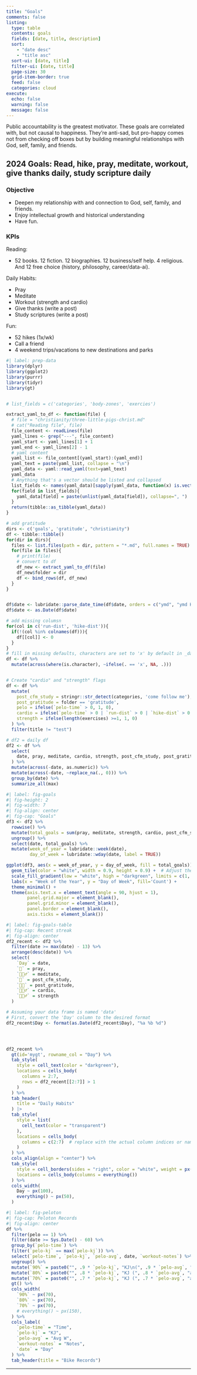 ```yaml
---
title: "Goals"
comments: false
listing:
  type: table
  contents: goals
  fields: [date, title, description]
  sort: 
    - "date desc"
    - "title asc"
  sort-ui: [date, title]
  filter-ui: [date, title]
  page-size: 30
  grid-item-border: true
  feed: false
  categories: cloud
execute:
  echo: false
  warning: false
  message: false 
---
```


Public accountability is the greatest motivator. These goals are correlated with, but not causal to happiness. They're anti-sad, but pro-happy comes not from checking off boxes but by building meaningful relationships with God, self, family, and friends.

::: {.callout-tip collapse="true"}
## 2024 Goals: Read, hike, pray, meditate, workout, give thanks daily, study scripture daily

### Objective

- Deepen my relationship with and connection to God, self, family, and friends.
- Enjoy intellectual growth and historical understanding
- Have fun.

### KPIs 

Reading:

- 52 books. 12 fiction. 12 biographies. 12 business/self help. 4 religious. And 12 free choice (history, philosophy, career/data-ai).

Daily Habits:

- Pray
- Meditate
- Workout (strength and cardio)
- Give thanks (write a post)
- Study scriptures (write a post)

Fun:

- 52 hikes (1x/wk)
- Call a friend
- 4 weekend trips/vacations to new destinations and parks

:::


```r
#| label: prep-data
library(dplyr)
library(ggplot2)
library(purrr)
library(tidyr)
library(gt)


# list_fields = c('categories', 'body-zones', 'exercies')

extract_yaml_to_df <- function(file) {
  # file = "christianity/three-little-pigs-christ.md"  
  # cat("Reading file", file)
  file_content <- readLines(file)
  yaml_lines <- grep("---", file_content)
  yaml_start <- yaml_lines[1] + 1
  yaml_end <- yaml_lines[2] - 1
  # yaml content
  yaml_list <- file_content[(yaml_start):(yaml_end)]
  yaml_text = paste(yaml_list, collapse = "\n")
  yaml_data <- yaml::read_yaml(text=yaml_text)
  yaml_data
  # Anything that's a vector should be listed and collapsed
  list_fields <- names(yaml_data)[sapply(yaml_data, function(x) is.vector(x) && length(x) > 1)]
  for(field in list_fields){
    yaml_data[field] = paste(unlist(yaml_data[field]), collapse=", ")
  }
  return(tibble::as_tibble(yaml_data))
}

# add gratitude
dirs <- c('goals', 'gratitude', "christianity")
df <- tibble::tibble()
for(dir in dirs){
  files <- list.files(path = dir, pattern = "*.md", full.names = TRUE)
  for(file in files){
    # print(file)
    # convert to df
    df_new <- extract_yaml_to_df(file) 
    df_new$folder = dir
    df <- bind_rows(df, df_new)
  }
}


df$date <- lubridate::parse_date_time(df$date, orders = c("ymd", "ymd HMS", "ymd HM", "ymdHMS", "ymdHM")) 
df$date <- as.Date(df$date)

# add missing columsn
for(col in c('run-dist', 'hike-dist')){
  if(!(col %in% colnames(df))){
    df[[col]] <- 0
  }
}
# fill in missing defaults, characters are set to 'x' by default in _day journal
df <- df %>%
  mutate(across(where(is.character), ~ifelse(. == 'x', NA, .)))


# Create "cardio" and "strength" flags
df <- df %>% 
  mutate(
    post_cfm_study = stringr::str_detect(categories, 'come follow me'),
    post_gratitude = folder == 'gratitude',
    pelo = ifelse(`pelo-time` > 0, 1, 0),
    cardio = ifelse(`pelo-time` > 0 | `run-dist` > 0 | `hike-dist` > 0, 1, 0),
    strength = ifelse(length(exercises) >=1, 1, 0)
  ) %>%
  filter(title != "test")

# df2 = daily df
df2 <- df %>%
  select(
    date, pray, meditate, cardio, strength, post_cfm_study, post_gratitude
  ) %>% 
  mutate(across(-date, as.numeric)) %>%
  mutate(across(-date, ~replace_na(., 0))) %>%
  group_by(date) %>%
  summarize_all(max)
```

```r
#| label: fig-goals
#| fig-height: 2
#| fig-width: 7
#| fig-align: center
#| fig-cap: "Goals"
df3 <- df2 %>% 
  rowwise() %>%
  mutate(total_goals = sum(pray, meditate, strength, cardio, post_cfm_study, post_gratitude)) %>%
  ungroup() %>%
  select(date, total_goals) %>%
  mutate(week_of_year = lubridate::week(date),
         day_of_week = lubridate::wday(date, label = TRUE)) 

ggplot(df3, aes(x = week_of_year, y = day_of_week, fill = total_goals)) +
  geom_tile(color = "white", width = 0.9, height = 0.9) +  # Adjust these values as needed to shrink the tiles
  scale_fill_gradient(low = "white", high = "darkgreen", limits = c(1, 6)) +
  labs(x = "Week of the Year", y = "Day of Week", fill='Count') +
  theme_minimal() +
  theme(axis.text.x = element_text(angle = 90, hjust = 1),
        panel.grid.major = element_blank(),
        panel.grid.minor = element_blank(),
        panel.border = element_blank(),
        axis.ticks = element_blank())
```

```r
#| label: fig-goals-table
#| fig-cap: Recent streak
#| fig-align: center
df2_recent <- df2 %>% 
  filter(date >= max(date) - 13) %>%
  arrange(desc(date)) %>%
  select(
    `Day` = date,
    `🛐` = pray,
    `🧘🏼‍♂️` = meditate,
    `📖` = post_cfm_study,
    `🙏🏻` = post_gratitude,
    `🚴🏻‍♂️` = cardio,
    `🏋🏼‍♂️` = strength
  ) 

# Assuming your data frame is named 'data'
# First, convert the 'Day' column to the desired format
df2_recent$Day <- format(as.Date(df2_recent$Day), "%a %b %d")




df2_recent %>%
  gt(id='mygt', rowname_col = "Day") %>%
  tab_style(
    style = cell_text(color = "darkgreen"),
    locations = cells_body(
      columns = 2:7,
      rows = df2_recent[[2:7]] > 1
    )
  ) %>%
  tab_header(
    title = "Daily Habits"
  ) |>
  tab_style(
    style = list(
      cell_text(color = "transparent")
    ),
    locations = cells_body(
      columns = c(2:7)  # replace with the actual column indices or names
    )
  ) %>%
  cols_align(align = "center") %>%
  tab_style(
    style = cell_borders(sides = "right", color = "white", weight = px(1)),
    locations = cells_body(columns = everything())
  ) %>%
  cols_width(
    Day ~ px(100),
    everything() ~ px(50),
  ) 
```

```r
#| label: fig-peloton
#| fig-cap: Peloton Records
#| fig-align: center
df %>% 
  filter(pelo == 1) %>%
  filter(date >= Sys.Date() - 60) %>%
  group_by(`pelo-time`) %>%
  filter(`pelo-kj` == max(`pelo-kj`)) %>%
  select(`pelo-time`, `pelo-kj`, `pelo-avg`, date, `workout-notes`) %>%
  ungroup() %>%
  mutate(`90%` = paste0("", .9 * `pelo-kj`, "KJ\n(", .9 * `pelo-avg`, "avg)")) %>%
  mutate(`80%` = paste0("", .8 * `pelo-kj`, "KJ (", .8 * `pelo-avg`, "avg)")) %>%
  mutate(`70%` = paste0("", .7 * `pelo-kj`, "KJ (", .7 * `pelo-avg`, "avg)")) %>%
  gt() %>%
  cols_width(
    `90%` ~ px(70),
    `80%` ~ px(70),
    `70%` ~ px(70),
    # everything() ~ px(150),
  ) %>%
  cols_label(
    `pelo-time` = "Time",
    `pelo-kj` = "KJ",
    `pelo-avg` = "Avg W",
    `workout-notes` = "Notes",
    `date` = "Day"
  ) %>%
  tab_header(title = "Bike Records")

```

***